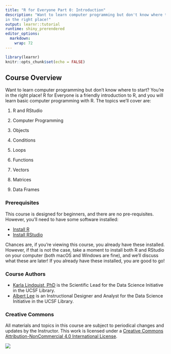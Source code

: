 ```yaml
---
title: "R for Everyone Part 0: Introduction"
description: "Want to learn computer programming but don't know where to start? You're
in the right place!"
output: learnr::tutorial
runtime: shiny_prerendered
editor_options: 
  markdown: 
    wrap: 72
---
```


```r
library(learnr)
knitr::opts_chunk$set(echo = FALSE)
```

## Course Overview

Want to learn computer programming but don't know where to start? You're
in the right place! R for Everyone is a friendly introduction to R, and
you will learn basic computer programming with R. The topics we'll cover
are:

1.  R and RStudio

2.  Computer Programming

3.  Objects

4.  Conditions

5.  Loops

6.  Functions

7.  Vectors

8.  Matrices

9.  Data Frames

### Prerequisites

This course is designed for beginners, and there are no pre-requisites.
However, you'll need to have some software installed:

-   [Install R](https://cran.r-project.org/)
-   [Install
    RStudio](https://www.rstudio.com/products/rstudio/download/)

Chances are, if you're viewing this course, you already have these
installed. However, if that is not the case, take a moment to install
both R and RStudio on your computer (both macOS and Windows are fine),
and we'll discuss what these are later! If you already have these
installed, you are good to go!

### Course Authors

-   [Karla Lindquist, PhD](http://profiles.ucsf.edu/karla.lindquist) is
    the Scientific Lead for the Data Science Initiative in the UCSF
    Library.
-   [Albert Lee](https://www.linkedin.com/in/albemlee/) is an
    Instructional Designer and Analyst for the Data Science Initiative
    in the UCSF Library.

### Creative Commons

All materials and topics in this course are subject to periodical
changes and updates by the Instructor. This work is licensed under a
[Creative Commons Attribution-NonCommercial 4.0 International
License](http://creativecommons.org/licenses/by-nc/4.0/).

![](images/creative_commons.png)
